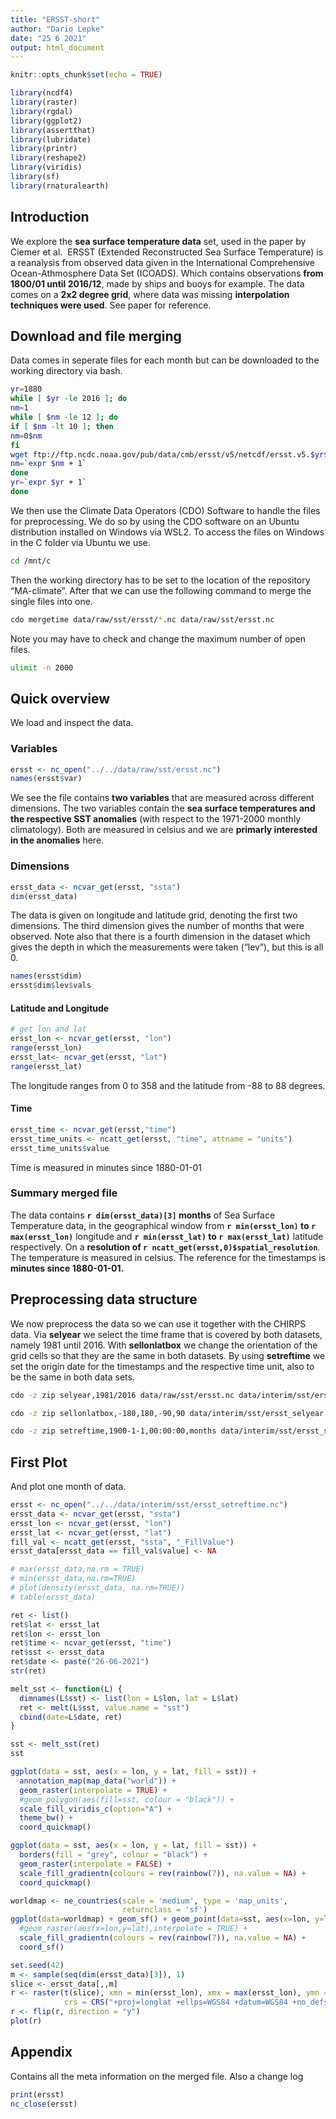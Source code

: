 ```yaml
---
title: "ERSST-short"
author: "Dario Lepke"
date: "25 6 2021"
output: html_document
---
```


```r
knitr::opts_chunk$set(echo = TRUE)
```

```r
library(ncdf4)
library(raster)
library(rgdal)
library(ggplot2)
library(assertthat)
library(lubridate)
library(printr)
library(reshape2)
library(viridis)
library(sf)
library(rnaturalearth)

```

## Introduction{-}

We explore the **sea surface temperature data** set, used in the paper by Ciemer et al. 
ERSST (Extended Reconstructed Sea Surface Temperature) is a reanalysis from observed data given in the International Comprehensive Ocean-Athmosphere Data Set (ICOADS). Which contains observations **from 1800/01 until 2016/12**, made by ships and buoys for example.
The data comes on a **2x2 degree grid**, where data was missing **interpolation techniques were used**.
See paper for reference.

## Download and file merging{-}
Data comes in seperate files for each month but can be downloaded to the working directory via bash.

```bash
yr=1880
while [ $yr -le 2016 ]; do
nm=1
while [ $nm -le 12 ]; do
if [ $nm -lt 10 ]; then
nm=0$nm
fi
wget ftp://ftp.ncdc.noaa.gov/pub/data/cmb/ersst/v5/netcdf/ersst.v5.$yr$nm.nc
nm=`expr $nm + 1`
done
yr=`expr $yr + 1`
done
```

We then use the Climate Data Operators (CDO) Software to handle the files for preprocessing.
We do so by using the CDO software on an Ubuntu distribution installed on Windows via WSL2.
To access the files on Windows in the C folder via Ubuntu we use. 

```bash
cd /mnt/c
```

Then the working directory has to be set to the location of the repository "MA-climate".
After that we can use the following command to merge the single files into one.

```bash
cdo mergetime data/raw/sst/ersst/*.nc data/raw/sst/ersst.nc
```

Note you may have to check and change the maximum number of open files.

```bash
ulimit -n 2000
```


## Quick overview {-}

We load and inspect the data.

### Variables

```r
ersst <- nc_open("../../data/raw/sst/ersst.nc")
names(ersst$var)
```
We see the file contains **two variables** that are measured across different dimensions.
The two variables contain the **sea surface temperatures and the respective SST anomalies** (with respect to the 1971-2000 monthly climatology). Both are measured in celsius and we are **primarly interested in the anomalies** here.

### Dimensions

```r
ersst_data <- ncvar_get(ersst, "ssta")
dim(ersst_data)
```
The data is given on longitude and latitude grid, denoting the first two dimensions. The third dimension gives the number of months that were observed. Note also that there is a fourth dimension in the dataset which gives the depth in which the measurements were taken ("lev"), but this is all 0.

```r
names(ersst$dim)
ersst$dim$lev$vals
```

#### Latitude and Longitude

```r
# get lon and lat
ersst_lon <- ncvar_get(ersst, "lon")
range(ersst_lon)
ersst_lat<- ncvar_get(ersst, "lat")
range(ersst_lat)

```

The longitude ranges from 0 to 358 and the latitude from -88 to 88 degrees.

#### Time

```r
ersst_time <- ncvar_get(ersst,"time")
ersst_time_units <- ncatt_get(ersst, "time", attname = "units")
ersst_time_units$value

```
Time is measured in minutes since 1880-01-01

### Summary merged file {-}
The data contains **`r dim(ersst_data)[3]` months** of Sea Surface Temperature 
data, in the geographical window from **`r min(ersst_lon)` to `r max(ersst_lon)`**
longitude and **`r min(ersst_lat)` to `r max(ersst_lat)`** latitude respectively.
On a **resolution of `r ncatt_get(ersst,0)$spatial_resolution`**.
The temperature is measured in celsius.
The reference for the timestamps is **minutes since 1880-01-01.**

## Preprocessing data structure 

We now preprocess the data so we can use it together with the CHIRPS data.
Via **selyear** we select the time frame that is covered by both datasets, namely 1981 until 2016.
With **sellonlatbox** we change the orientation of the grid cells so that they are the same in both datasets.
By using **setreftime** we set the origin date for the timestamps and the respective time unit, also to be the same in both data sets.

```bash
cdo -z zip selyear,1981/2016 data/raw/sst/ersst.nc data/interim/sst/ersst_selyear.nc

cdo -z zip sellonlatbox,-180,180,-90,90 data/interim/sst/ersst_selyear.nc data/interim/sst/ersst_sellonlatbox.nc

cdo -z zip setreftime,1900-1-1,00:00:00,months data/interim/sst/ersst_sellonlatbox.nc data/interim/sst/ersst_setreftime.nc

```

## First Plot

And plot one month of data.

```r
ersst <- nc_open("../../data/interim/sst/ersst_setreftime.nc")
ersst_data <- ncvar_get(ersst, "ssta")
ersst_lon <- ncvar_get(ersst, "lon")
ersst_lat <- ncvar_get(ersst, "lat")
fill_val <- ncatt_get(ersst, "ssta", "_FillValue")
ersst_data[ersst_data == fill_val$value] <- NA
```

```r
# max(ersst_data,na.rm = TRUE)
# min(ersst_data,na.rm=TRUE)
# plot(density(ersst_data, na.rm=TRUE))
# table(ersst_data)

```


```r
ret <- list()
ret$lat <- ersst_lat
ret$lon <- ersst_lon
ret$time <- ncvar_get(ersst, "time")
ret$sst <- ersst_data
ret$date <- paste("26-06-2021")
str(ret)
```
```r
melt_sst <- function(L) {
  dimnames(L$sst) <- list(lon = L$lon, lat = L$lat)
  ret <- melt(L$sst, value.name = "sst")
  cbind(date=L$date, ret)
}
```

```r
sst <- melt_sst(ret)
sst
```

```r
ggplot(data = sst, aes(x = lon, y = lat, fill = sst)) + 
  annotation_map(map_data("world")) +
  geom_raster(interpolate = TRUE) +
  #geom_polygon(aes(fill=sst, colour = "black")) +
  scale_fill_viridis_c(option="A") +
  theme_bw() +
  coord_quickmap() 
```


```r
ggplot(data = sst, aes(x = lon, y = lat, fill = sst)) + 
  borders(fill = "grey", colour = "black") +   
  geom_raster(interpolate = FALSE) +
  scale_fill_gradientn(colours = rev(rainbow(7)), na.value = NA) +
  coord_quickmap()
```

```r
worldmap <- ne_countries(scale = 'medium', type = 'map_units',
                         returnclass = 'sf')
ggplot(data=worldmap) + geom_sf() + geom_point(data=sst, aes(x=lon, y=lat), fill=sst) +
  #geom_raster(aes(x=lon,y=lat),interpolate = TRUE) +
  scale_fill_gradientn(colours = rev(rainbow(7)), na.value = NA) +
  coord_sf()
```




```r
set.seed(42)
m <- sample(seq(dim(ersst_data)[3]), 1)
slice <- ersst_data[,,m]
r <- raster(t(slice), xmn = min(ersst_lon), xmx = max(ersst_lon), ymn = min(ersst_lat), ymx = max(ersst_lat), 
            crs = CRS("+proj=longlat +ellps=WGS84 +datum=WGS84 +no_defs+ towgs84=0,0,0"))
r <- flip(r, direction = "y")
plot(r)
```




## Appendix {-}

Contains all the meta information on the merged file.
Also a change log

```r
print(ersst)
nc_close(ersst)

```

